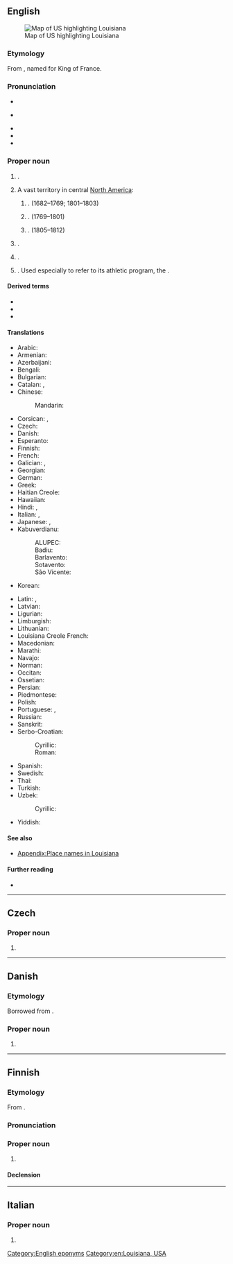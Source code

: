 ==English==
[[Image:Map of USA highlighting Louisiana.png|thumb|right|Map of US highlighting Louisiana]]

===Etymology===
From {{der|en|fr|Louisiane}}, named for King {{w|Louis XIV}} of France.

===Pronunciation===
* {{IPA|en|/luːˌiːziˈænə/|/ləˌwiːziˈænə/}}
* {{a|Southern US}} {{IPA|en|/ˌluːziˈænə/}}
* {{audio|en|en-us-Louisiana.ogg|Audio (GenAm)}}
* {{audio|en|en-us-Louisiana-2.ogg|Audio (Southern US)}}
* {{rhymes|en|ænə}}

===Proper noun===
{{en-proper noun}}

# {{place|en|state|in the [[Deep South]] and South Central regions of the|c/US|capital=Baton Rouge|largest city=New Orleans}}.
# {{lb|en|historical}} A vast territory in central [[North America]]:
## {{place|en|former polity|c/France|def=An administrative district of [[New France]]}}. (1682–1769; 1801–1803)
## {{place|en|former polity|c/Spain|def=A [[governorate]] of [[New Spain]]}}. (1769–1801)
## {{place|en|former territory|c/US}}. (1805–1812)
# {{place|en|city|co/Pike County|s/Missouri|named for the founder's daughter, Louisiana Bayse}}.
# {{place|en|ghost town|co/Douglas County|s/Kansas}}.
# {{w|University of Louisiana at Lafayette}}. Used especially to refer to its athletic program, the {{w|Louisiana Ragin' Cajuns}}. {{c|en|Universities}}

====Derived terms====
* {{l|en|LA}}
* {{l|en|Louisianan}}
* {{l|en|Louisianian}}

====Translations====
{{trans-top|US state}}
* Arabic: {{t|ar|لُوِيزِيَانَا|f|tr=}}
* Armenian: {{t+|hy|Լուիզիանա}}
* Azerbaijani: {{t+|az|Luiziana}}
* Bengali: {{t|bn|লুইজিয়ানা|sc=Beng}}
* Bulgarian: {{t|bg|Луизиа́на|f}}
* Catalan: {{t|ca|Luisiana|f}}, {{t|ca|Louisiana|f}}
* Chinese:
*: Mandarin: {{t+|cmn|路易斯安那州|tr=Lùyìsī'ānnà-zhōu|sc=Hani}}
* Corsican: {{t|co|Louisiana|f}}, {{t|co|Luisiana|f}}
* Czech: {{t+|cs|Louisiana|f}}
* Danish: {{t|da|Louisiana}}
* Esperanto: {{t|eo|Luiziano}}
* Finnish: {{t+|fi|Louisiana}}
* French: {{t+|fr|Louisiane|f}}
* Galician: {{t+|gl|Luisiana|f}}, {{t+|gl|Louisiana|f}}
* Georgian: {{t|ka|ლუიზიანა|sc=Geor}}
* German: {{t+|de|Louisiana}}
* Greek: {{t+|el|Λουιζιάνα|f}}
* Haitian Creole: {{t|ht|Lwiziana|f}}
* Hawaiian: {{t|haw|Luikiana}}
* Hindi: {{t|hi|लुईज़ियाना|sc=Deva}}, {{t|hi|लूसियाना}}
* Italian: {{t+|it|Louisiana|f}}, {{t|it|Luisiana|f}}
* Japanese: {{t|ja|ルイジアナ州|tr=Ruijiana-shū}}, {{t|ja|ルイジアナ|tr=Ruijiana}}
* Kabuverdianu:
*: ALUPEC: {{t|kea|Luiziana}}
*: Badiu: {{t|kea|Luiziana}}
*: Barlavento: {{t|kea|Luiziana}}
*: Sotavento: {{t|kea|Luiziana}}
*: São Vicente: {{t|kea|Luiziana}}
* Korean: {{t|ko|^루이지애나}}
{{trans-mid}}
* Latin: {{t|la|Lūdovīcia|f}}, {{t|la|Lūdovīciāna|f}}
* Latvian: {{t|lv|Luiziāna}}
* Ligurian: {{t|lij|Louisiann-a}}
* Limburgish: {{t|li|Lousiana}}
* Lithuanian: {{t|lt|Luiziana}}
* Louisiana Creole French: {{t|lou|Lwizyan|f}}
* Macedonian: {{t|mk|Луизија́на|f}}
* Marathi: {{t|mr|लुईझियाना|sc=Deva}}
* Navajo: {{t|nv|Tónteel Chʼínílį́}}
* Norman: {{t|nrf|Louisianne|f}}
* Occitan: {{t+|oc|Loïsiana|f}}
* Ossetian: {{t|os|Луизианӕ}}
* Persian: {{t|fa|لوئیزیانا|tr=luizyânâ|sc=fa-Arab}}
* Piedmontese: {{t|pms|Luisian-a}}
* Polish: {{t+|pl|Luizjana|f}}
* Portuguese: {{t|pt|Luisiana|f|m}}, {{t+|pt|Louisiana|f|m}}
* Russian: {{t+|ru|Луизиа́на|f}}
* Sanskrit: {{t|sa|लुईजियाना}}
* Serbo-Croatian:
*: Cyrillic: {{t|sh|Луизиана|f|sc=Cyrl}}
*: Roman: {{t|sh|Luiziana|f}}
* Spanish: {{t+|es|Luisiana|f}}
* Swedish: {{t+|sv|Louisiana|n}}
* Thai: {{t|th|ลุยเซียนา}}
* Turkish: {{t+|tr|Louisiana}}
* Uzbek: {{t|uz|Luiziana}}
*: Cyrillic: {{t|uz|Луизиана|sc=Cyrl}}
* Yiddish: {{t|yi|לויִזיאַנאַ}}
{{trans-bottom}}

====See also====
* [[Appendix:Place names in Louisiana]]

====Further reading====
* {{pedialite}}

[[Category:English eponyms]]
[[Category:en:Louisiana, USA]]
{{c|en|Universities}}

----

==Czech==

===Proper noun===
{{cs-proper noun|g=f}}

# {{place|cs|state|c/USA|t1=Louisiana}}

----

==Danish==
{{wikipedia|lang=da}}

===Etymology===
Borrowed from {{bor|da|en|Louisiana}}.

===Proper noun===
{{head|da|proper noun|genitive|Louisianas}}

# {{place|da|state|c/USA|t1=Louisiana}}

----

==Finnish==

===Etymology===
From {{bor|fi|en|Louisiana}}.

===Pronunciation===
{{fi-p|luisia(ː)na|h=Loui.sia.na}}

===Proper noun===
{{fi-noun|proper=true}}

# {{place|fi|state|c/USA|t1=Louisiana}}

====Declension====
{{fi-decl-kala|n=sg|Louisian|||a}}

----

==Italian==

===Proper noun===
{{it-proper noun|f}}

# {{alt sp|it|Luisiana}}
